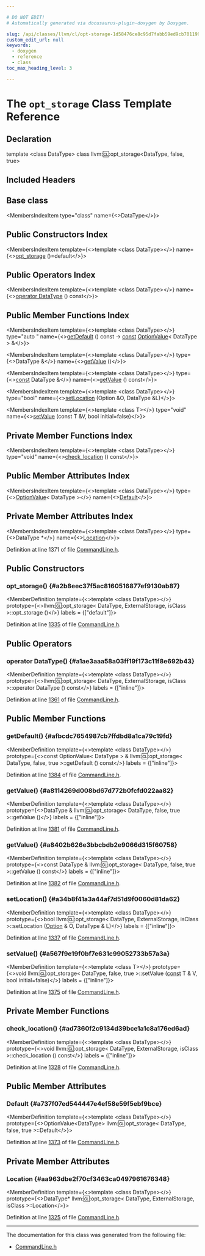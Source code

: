 ```yaml
---

# DO NOT EDIT!
# Automatically generated via docusaurus-plugin-doxygen by Doxygen.

slug: /api/classes/llvm/cl/opt-storage-1d58476ce8c95d7fabb59ed9cb701199
custom_edit_url: null
keywords:
  - doxygen
  - reference
  - class
toc_max_heading_level: 3

---
```





# The `opt_storage` Class Template Reference

<DoxygenPage pluginConfig={pluginConfig}>



## Declaration

<CodeBlock>template &lt;class DataType&gt;
class llvm::cl::opt_storage&lt;DataType, false, true&gt;</CodeBlock>

## Included Headers

<IncludesList>
<IncludesListItem
  filePath="llvm/Support/CommandLine.h"
  permalink="/docs/api/files/include/include/llvm/include/llvm/support/commandline-h"
  isLocal="true" />
</IncludesList>

## Base class

<MembersIndex>

<MembersIndexItem
  type="class"
  name={<>DataType</>}>
</MembersIndexItem>

</MembersIndex>

## Public Constructors Index

<MembersIndex>

<MembersIndexItem
  template={<>template &lt;class DataType&gt;</>}
  name={<><a href="/docs/api/classes/llvm/cl/opt-storage/#a2b8eec37f5ac8160516877ef9130ab87">opt&#95;storage</a> ()=default</>}>
</MembersIndexItem>

</MembersIndex>

## Public Operators Index

<MembersIndex>

<MembersIndexItem
  template={<>template &lt;class DataType&gt;</>}
  name={<><a href="/docs/api/classes/llvm/cl/opt-storage/#a1ae3aaa58a03ff19f173c11f8e692b43">operator DataType</a> () const</>}>
</MembersIndexItem>

</MembersIndex>

## Public Member Functions Index

<MembersIndex>

<MembersIndexItem
  template={<>template &lt;class DataType&gt;</>}
  type="auto "
  name={<><a href="#afbcdc7654987cb7ffdbd8a1ca79c19fd">getDefault</a> () const -&gt; <a href="/docs/api/files/lib/lib/target/lib/target/aarch64/aarch64promoteconstant-cpp/#a90f8350fecae261c25be85d38b451bff">const</a> <a href="/docs/api/structs/llvm/cl/optionvalue">OptionValue</a>&lt; DataType &gt; &amp;</>}>
</MembersIndexItem>

<MembersIndexItem
  template={<>template &lt;class DataType&gt;</>}
  type={<>DataType &amp;</>}
  name={<><a href="#a8114269d008bd67d772b0fcfd022aa82">getValue</a> ()</>}>
</MembersIndexItem>

<MembersIndexItem
  template={<>template &lt;class DataType&gt;</>}
  type={<><a href="/docs/api/files/lib/lib/target/lib/target/aarch64/aarch64promoteconstant-cpp/#a90f8350fecae261c25be85d38b451bff">const</a> DataType &amp;</>}
  name={<><a href="#a8402b626e3bbcbdb2e9066d315f60758">getValue</a> () const</>}>
</MembersIndexItem>

<MembersIndexItem
  template={<>template &lt;class DataType&gt;</>}
  type="bool"
  name={<><a href="/docs/api/classes/llvm/cl/opt-storage/#a34b8f41a3a44af7d51d9f0060d81da62">setLocation</a> (Option &amp;O, DataType &amp;L)</>}>
</MembersIndexItem>

<MembersIndexItem
  template={<>template &lt;class T&gt;</>}
  type="void"
  name={<><a href="#a567f9e19f0bf7e631c99052733b57a3a">setValue</a> (const T &amp;V, bool initial=false)</>}>
</MembersIndexItem>

</MembersIndex>

## Private Member Functions Index

<MembersIndex>

<MembersIndexItem
  template={<>template &lt;class DataType&gt;</>}
  type="void"
  name={<><a href="/docs/api/classes/llvm/cl/opt-storage/#ad7360f2c9134d39bce1a1c8a176ed6ad">check&#95;location</a> () const</>}>
</MembersIndexItem>

</MembersIndex>

## Public Member Attributes Index

<MembersIndex>

<MembersIndexItem
  template={<>template &lt;class DataType&gt;</>}
  type={<><a href="/docs/api/structs/llvm/cl/optionvalue">OptionValue</a>&lt; DataType &gt;</>}
  name={<><a href="#a737f07ed544447e4ef58e59f5ebf9bce">Default</a></>}>
</MembersIndexItem>

</MembersIndex>

## Private Member Attributes Index

<MembersIndex>

<MembersIndexItem
  template={<>template &lt;class DataType&gt;</>}
  type={<>DataType &#42;</>}
  name={<><a href="/docs/api/classes/llvm/cl/opt-storage/#aa963dbe2f70cf3463ca0497961676348">Location</a></>}>
</MembersIndexItem>

</MembersIndex>


Definition at line 1371 of file <a href="/docs/api/files/include/include/llvm/include/llvm/support/commandline-h">CommandLine.h</a>.

<SectionDefinition>

## Public Constructors

### opt&#95;storage() {#a2b8eec37f5ac8160516877ef9130ab87}

<MemberDefinition
  template={<>template &lt;class DataType&gt;</>}
  prototype={<>llvm::cl::opt&#95;storage&lt; DataType, ExternalStorage, isClass &gt;::opt&#95;storage ()</>}
  labels = {["default"]}>

Definition at line <a href="/docs/api/files/include/include/llvm/include/llvm/support/commandline-h/#l01335">1335</a> of file <a href="/docs/api/files/include/include/llvm/include/llvm/support/commandline-h">CommandLine.h</a>.
</MemberDefinition>

</SectionDefinition>

<SectionDefinition>

## Public Operators

### operator DataType() {#a1ae3aaa58a03ff19f173c11f8e692b43}

<MemberDefinition
  template={<>template &lt;class DataType&gt;</>}
  prototype={<>llvm::cl::opt&#95;storage&lt; DataType, ExternalStorage, isClass &gt;::operator DataType () const</>}
  labels = {["inline"]}>

Definition at line <a href="/docs/api/files/include/include/llvm/include/llvm/support/commandline-h/#l01361">1361</a> of file <a href="/docs/api/files/include/include/llvm/include/llvm/support/commandline-h">CommandLine.h</a>.
</MemberDefinition>

</SectionDefinition>

<SectionDefinition>

## Public Member Functions

### getDefault() {#afbcdc7654987cb7ffdbd8a1ca79c19fd}

<MemberDefinition
  template={<>template &lt;class DataType&gt;</>}
  prototype={<>const OptionValue&lt; DataType &gt; &amp; llvm::cl::opt&#95;storage&lt; DataType, false, true &gt;::getDefault () const</>}
  labels = {["inline"]}>

Definition at line <a href="/docs/api/files/include/include/llvm/include/llvm/support/commandline-h/#l01384">1384</a> of file <a href="/docs/api/files/include/include/llvm/include/llvm/support/commandline-h">CommandLine.h</a>.
</MemberDefinition>

### getValue() {#a8114269d008bd67d772b0fcfd022aa82}

<MemberDefinition
  template={<>template &lt;class DataType&gt;</>}
  prototype={<>DataType &amp; llvm::cl::opt&#95;storage&lt; DataType, false, true &gt;::getValue ()</>}
  labels = {["inline"]}>

Definition at line <a href="/docs/api/files/include/include/llvm/include/llvm/support/commandline-h/#l01381">1381</a> of file <a href="/docs/api/files/include/include/llvm/include/llvm/support/commandline-h">CommandLine.h</a>.
</MemberDefinition>

### getValue() {#a8402b626e3bbcbdb2e9066d315f60758}

<MemberDefinition
  template={<>template &lt;class DataType&gt;</>}
  prototype={<>const DataType &amp; llvm::cl::opt&#95;storage&lt; DataType, false, true &gt;::getValue () const</>}
  labels = {["inline"]}>

Definition at line <a href="/docs/api/files/include/include/llvm/include/llvm/support/commandline-h/#l01382">1382</a> of file <a href="/docs/api/files/include/include/llvm/include/llvm/support/commandline-h">CommandLine.h</a>.
</MemberDefinition>

### setLocation() {#a34b8f41a3a44af7d51d9f0060d81da62}

<MemberDefinition
  template={<>template &lt;class DataType&gt;</>}
  prototype={<>bool llvm::cl::opt&#95;storage&lt; DataType, ExternalStorage, isClass &gt;::setLocation (<a href="/docs/api/classes/llvm/cl/option">Option</a> &amp; O, DataType &amp; L)</>}
  labels = {["inline"]}>

Definition at line <a href="/docs/api/files/include/include/llvm/include/llvm/support/commandline-h/#l01337">1337</a> of file <a href="/docs/api/files/include/include/llvm/include/llvm/support/commandline-h">CommandLine.h</a>.
</MemberDefinition>

### setValue() {#a567f9e19f0bf7e631c99052733b57a3a}

<MemberDefinition
  template={<>template &lt;class T&gt;</>}
  prototype={<>void llvm::cl::opt&#95;storage&lt; DataType, false, true &gt;::setValue (<a href="/docs/api/files/lib/lib/target/lib/target/aarch64/aarch64promoteconstant-cpp/#a90f8350fecae261c25be85d38b451bff">const</a> T &amp; V, bool initial=false)</>}
  labels = {["inline"]}>

Definition at line <a href="/docs/api/files/include/include/llvm/include/llvm/support/commandline-h/#l01375">1375</a> of file <a href="/docs/api/files/include/include/llvm/include/llvm/support/commandline-h">CommandLine.h</a>.
</MemberDefinition>

</SectionDefinition>

<SectionDefinition>

## Private Member Functions

### check&#95;location() {#ad7360f2c9134d39bce1a1c8a176ed6ad}

<MemberDefinition
  template={<>template &lt;class DataType&gt;</>}
  prototype={<>void llvm::cl::opt&#95;storage&lt; DataType, ExternalStorage, isClass &gt;::check&#95;location () const</>}
  labels = {["inline"]}>

Definition at line <a href="/docs/api/files/include/include/llvm/include/llvm/support/commandline-h/#l01328">1328</a> of file <a href="/docs/api/files/include/include/llvm/include/llvm/support/commandline-h">CommandLine.h</a>.
</MemberDefinition>

</SectionDefinition>

<SectionDefinition>

## Public Member Attributes

### Default {#a737f07ed544447e4ef58e59f5ebf9bce}

<MemberDefinition
  template={<>template &lt;class DataType&gt;</>}
  prototype={<>OptionValue&lt;DataType&gt; llvm::cl::opt&#95;storage&lt; DataType, false, true &gt;::Default</>}>

Definition at line <a href="/docs/api/files/include/include/llvm/include/llvm/support/commandline-h/#l01373">1373</a> of file <a href="/docs/api/files/include/include/llvm/include/llvm/support/commandline-h">CommandLine.h</a>.
</MemberDefinition>

</SectionDefinition>

<SectionDefinition>

## Private Member Attributes

### Location {#aa963dbe2f70cf3463ca0497961676348}

<MemberDefinition
  template={<>template &lt;class DataType&gt;</>}
  prototype={<>DataType&#42; llvm::cl::opt&#95;storage&lt; DataType, ExternalStorage, isClass &gt;::Location</>}>

Definition at line <a href="/docs/api/files/include/include/llvm/include/llvm/support/commandline-h/#l01325">1325</a> of file <a href="/docs/api/files/include/include/llvm/include/llvm/support/commandline-h">CommandLine.h</a>.
</MemberDefinition>

</SectionDefinition>

<hr/>

The documentation for this class was generated from the following file:

<ul>
<li><a href="/docs/api/files/include/include/llvm/include/llvm/support/commandline-h">CommandLine.h</a></li>
</ul>

</DoxygenPage>
